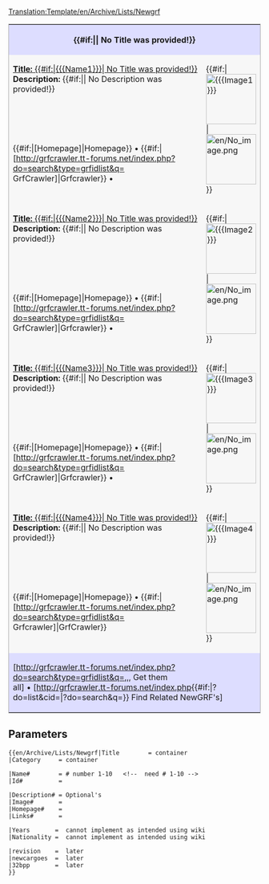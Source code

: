 <noinclude>[[Translation:Template/en/Archive/Lists/Newgrf]]</noinclude><!--
      testing.

--><table style="border: 1px solid #aaa;">   
<tr><th colspan="2" style="background: #DDDDFF;">{{#if:{{{Title|}}}|{{{Title}}}| No Title was provided!}}</th></tr>

<!-- NewGrf1 -->
<tr style="background: #F7F7F7;"><td style="vertical-align: top; width:600px;"><u>'''Title:''' {{#if:{{{Name1|}}}|[[{{{Name1}}}]]| No Title was provided!}}</u><br>
'''Description:''' {{#if:{{{Description1|}}}|{{{Description1}}}| No Description was provided!}}</td>
<td rowspan="2">{{#if:{{{Image1|}}}|[[File:{{{Image1}}}|100px]]|[[File:en/No image.png|100px]]}}</td></tr>
<tr style="background: #F7F7F7; height: 100%;"><td>{{#if:{{{Homepage1|}}}|[{{{Homepage1}}}Homepage]|Homepage}}&nbsp;•&nbsp;{{#if:{{{Id1|}}}|[http://grfcrawler.tt-forums.net/index.php?do=search&type=grfidlist&q={{{Id1}}} GrfCrawler]|Grfcrawler}}&nbsp;•</td></tr>

<!-- NewGrf2 -->
<tr style="background: #F7F7F7;"><td style="vertical-align: top; width:600px;"><u>'''Title:''' {{#if:{{{Name2|}}}|[[{{{Name2}}}]]| No Title was provided!}}</u><br>
'''Description:''' {{#if:{{{Description2|}}}|{{{Description2}}}| No Description was provided!}}</td>
<td rowspan="2">{{#if:{{{Image2|}}}|[[File:{{{Image2}}}|100px]]|[[File:en/No image.png|100px]]}}</td></tr>
<tr style="background: #F7F7F7; height: 100%;"><td>{{#if:{{{Homepage2|}}}|[{{{Homepage2}}}Homepage]|Homepage}}&nbsp;•&nbsp;{{#if:{{{Id2|}}}|[http://grfcrawler.tt-forums.net/index.php?do=search&type=grfidlist&q={{{Id2}}} GrfCrawler]|Grfcrawler}}&nbsp;•</td></tr>

<!-- NewGrf3 -->
<tr style="background: #F7F7F7;"><td style="vertical-align: top; width:600px;"><u>'''Title:''' {{#if:{{{Name3|}}}|[[{{{Name3}}}]]| No Title was provided!}}</u><br>
'''Description:''' {{#if:{{{Description3|}}}|{{{Description3}}}| No Description was provided!}}</td>
<td rowspan="2">{{#if:{{{Image3|}}}|[[File:{{{Image3}}}|100px]]|[[File:en/No image.png|100px]]}}</td></tr>
<tr style="background: #F7F7F7; height: 100%;"><td>{{#if:{{{Homepage3|}}}|[{{{Homepage3}}}Homepage]|Homepage}}&nbsp;•&nbsp;{{#if:{{{Id3|}}}|[http://grfcrawler.tt-forums.net/index.php?do=search&type=grfidlist&q={{{Id3}}} GrfCrawler]|Grfcrawler}}&nbsp;•</td></tr>

<!-- NewGrf4 -->
<tr style="background: #F7F7F7;"><td style="vertical-align: top; width:600px;"><u>'''Title:''' {{#if:{{{Name4|}}}|[[{{{Name4}}}]]| No Title was provided!}}</u><br>
'''Description:''' {{#if:{{{Description4|}}}|{{{Description4}}}| No Description was provided!}}</td>
<td rowspan="2">{{#if:{{{Image4|}}}|[[File:{{{Image4}}}|100px]]|[[File:en/No image.png|100px]]}}</td></tr>
<tr style="background: #F7F7F7; height: 100%;"><td>{{#if:{{{Homepage4|}}}|[{{{Homepage4}}}Homepage]|Homepage}}&nbsp;•&nbsp;{{#if:{{{Id4|}}}|[http://grfcrawler.tt-forums.net/index.php?do=search&type=grfidlist&q={{{Id4}}} Grfcrawler]|GrfCrawler}}</td></tr>

<!--{{#if:{{{32bpp|}}}|[[File:New cargoes.png|alt=New cargoes Support]]}}&nbsp;•&nbsp;{{#if:{{{newcargoes|}}}|[[File:32bpp.png|32bpp Support]]}}-->


<tr><td colspan="2" style="background: #DDDDFF;">[http://grfcrawler.tt-forums.net/index.php?do=search&type=grfidlist&q={{{Id1|}}},{{{Id2|}}},{{{Id3|}}},{{{Id4|}}} Get them all]&nbsp;•&nbsp;[http://grfcrawler.tt-forums.net/index.php{{#if:{{{Category|}}}|?do=list&cid={{{Category}}}|?do=search&q={{{Title}}}}} Find Related NewGRF's]</td></tr>
</table><noinclude>

== Parameters ==

<pre>
{{en/Archive/Lists/Newgrf|Title        = container 
|Category     = container 

|Name#        = # number 1-10   <!--  need # 1-10 -->
|Id#          =

|Description# = Optional's 
|Image#       =
|Homepage#    =
|Links#       = 

|Years       =  cannot implement as intended using wiki
|Nationality =  cannot implement as intended using wiki

|revision    =  later
|newcargoes  =  later
|32bpp       =  later
}}
</pre>

<!-- other
[[Category:]]
-->

</noinclude>